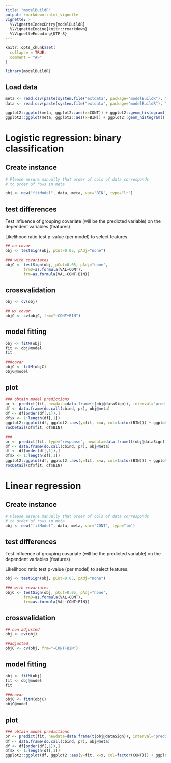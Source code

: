 ```yaml
---
title: "modelBuildR"
output: rmarkdown::html_vignette
vignette: >
  %\VignetteIndexEntry{modelBuildR}
  %\VignetteEngine{knitr::rmarkdown}
  %\VignetteEncoding{UTF-8}
---
```


```r
knitr::opts_chunk$set(
  collapse = TRUE,
  comment = "#>"
)
```

```r
library(modelBuildR)
```

## Load data 
```r
meta <- read.csv(paste(system.file("extdata", package="modelBuildR"), "/meta.csv",sep=""), row.names=1)
data <- read.csv(paste(system.file("extdata", package="modelBuildR"), "/data_m.csv", sep=""), row.names=1)

ggplot2::ggplot(meta, ggplot2::aes(x=CONT)) + ggplot2::geom_histogram()
ggplot2::ggplot(meta, ggplot2::aes(x=BIN)) + ggplot2::geom_histogram()
```

# Logistic regression: binary classification

## Create instance 
```r
# Please assure manually that order of cols of data corresponds
# to order of rows in meta

obj <- new("fitModel", data, meta, var="BIN", type="lr")
```

## test differences 
Test influence of grouping covariate (will be the predicted variable)
on the dependent variables (features)

Likelihood ratio test p-value (per model) to select features.

```r
## no covar
obj <- testSign(obj, pCut=0.05, pAdj="none")

### with covariates
objC <- testSign(obj, pCut=0.05, pAdj="none", 
		frm0=as.formula(VAL~CONT),
		frm=as.formula(VAL~CONT+BIN))
```

## crossvalidation  
```r
obj <- cv(obj)

## w/ covar
objC <- cv(objC, frm="~CONT+BIN")
```

## model fitting 
```r
obj <- fitM(obj)
fit <- obj@model
fit

###covar
objC <- fitM(objC)
objC@model
```

## plot
```r
### obtain model predictions
pr <- predict(fit, newdata=data.frame(t(obj@dataSign)), interval="prediction", se.fit=T)
df <- data.frame(do.call(cbind, pr), obj@meta)
df <- df[order(df[,1]),]
df$x <- 1:length(df[,1])
ggplot2::ggplot(df, ggplot2::aes(y=fit, x=x, col=factor(BIN))) + ggplot2::geom_point() #+ ggplot2::geom_errorbar(ggplot2::aes(ymin=fit-se.fit, ymax=fit+se.fit)) 
rocDetail(df$fit, df$BIN)

### 
pr <- predict(fit, type="response", newdata=data.frame(t(obj@dataSign)), interval="prediction", se.fit=T)
df <- data.frame(do.call(cbind, pr), obj@meta)
df <- df[order(df[,1]),]
df$x <- 1:length(df[,1])
ggplot2::ggplot(df, ggplot2::aes(y=fit, x=x, col=factor(BIN))) + ggplot2::geom_point() + ggplot2::geom_errorbar(ggplot2::aes(ymin=fit-se.fit, ymax=fit+se.fit)) 
rocDetail(df$fit, df$BIN)
```


# Linear regression

## Create instance 
```r
# Please assure manually that order of cols of data corresponds
# to order of rows in meta
obj <- new("fitModel", data, meta, var="CONT", type="lm")
```

## test differences 
Test influence of grouping covariate (will be the predicted variable)
on the dependent variables (features)

Likelihood ratio test p-value (per model) to select features.

```r
obj <- testSign(obj, pCut=0.05, pAdj="none")

### with covariates
objC <- testSign(obj, pCut=0.05, pAdj="none", 
		frm0=as.formula(VAL~CONT),
		frm=as.formula(VAL~CONT+BIN))

```

## crossvalidation 
```r
## non adjusted
obj <- cv(obj)

##adjusted
objC <- cv(obj, frm="~CONT+BIN")
```

## model fitting 
```r
obj <- fitM(obj)
fit <- obj@model
fit

###covar
objC <- fitM(objC)
objC@model
```

## plot
```r
### obtain model predictions
pr <- predict(fit, newdata=data.frame(t(obj@dataSign)), interval="prediction", se.fit=T)
df <- data.frame(do.call(cbind, pr), obj@meta)
df <- df[order(df[,1]),]
df$x <- 1:length(df[,1])
ggplot2::ggplot(df, ggplot2::aes(y=fit, x=x, col=factor(CONT))) + ggplot2::geom_point() + ggplot2::geom_errorbar(ggplot2::aes(ymin=fit-se.fit, ymax=fit+se.fit))
```

